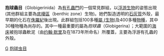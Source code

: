 {{Automatic taxobox
| taxon = Globigerinida
| authority = 
| fossil_range = [[侏羅紀|侏羅紀]] - 現代
| subdivision_ranks = 總科
| subdivision = 
[[球房總科|球房總科]] Globigerinacea<br>
[[Globorotaliacea|Globorotaliacea]]<br>
[[Globotruncanacea|Globotruncanacea]]<br>
[[Hantkeninacea|Hantkeninacea]]<br>
[[Heterohelicacea|Heterohelicacea]]<br>
[[Planomalinacea|Planomalinacea]]<br>
[[Rotaliporacea|Rotaliporacea]]
}}
'''抱球蟲目'''（Globigerinida）為[[有孔蟲門|有孔蟲門]]的一個常見群組，以[[浮游生物|浮游生物]]的姿態出現(其他群組主要為[[底棲區|底棲區]]（benthic zone）生物)。她們製造透明的[[石灰質|石灰質]]外殼，最早期的化石在[[侏羅紀|侏羅紀]]後出現。此群組包括100多種[[屬|屬 (生物)]]及400多種[[物種|物種]]，其中30種物種為尚存的。其中一種最重要的屬為''抱球蟲''（Globigerina）；大範圍的[[海床|海床]]被抱球蟲軟泥（由[[约翰·默里_(海洋学家)|约翰·默里]]及{{tsl|en|Alphonse Francois Renard|阿方斯·弗朗索瓦·赫諾}}在1873年所命名）所覆蓋，主要為浮游有孔蟲的外殼。

{{生物小作品}}
{{taxonbar}}
[[Category:有孔蟲門|G]]
[[Category:抱球虫目|]]